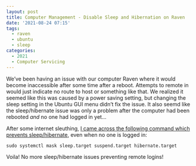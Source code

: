```yaml
---
layout: post
title: Computer Management - Disable Sleep and Hibernation on Raven
date: '2021-08-24 07:15'
tags: 
  - raven
  - ubuntu
  - sleep
categories: 
  - 2021
  - Computer Servicing
---
```

We've been having an issue with our computer Raven where it would become inaccessible after some time after a reboot. Attempts to remote in would just indicate no route to host or something like that. We realized it seemed like this was caused by a power saving setting, but changing the sleep setting in the Ubuntu GUI menu didn't fix the issue. It also seemd like the sleep/hibernate issue was only a problem after the computer had been rebooted _and_ no one had logged in yet...

After some internet sleuthing, [I came across the following command which prevents sleep/hibernate](https://ahoi7.com/disable-hibernate-suspend/), even when no one is logged in:

`sudo systemctl mask sleep.target suspend.target hibernate.target`

Voila! No more sleep/hibernate issues preventing remote logins!


